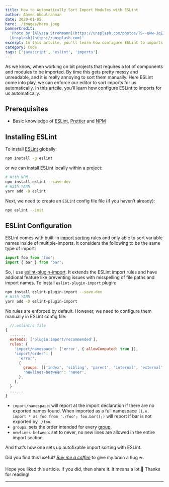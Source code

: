 ```yaml
---
title: How to Automatically Sort Import Modules with ESLint
author: Ahmed Abdulrahman
date: 2020-01-05
hero: ./images/hero.jpeg
bannerCredit:
  'Photo by [Alyssa Strohmann](https://unsplash.com/photos/TS--uNw-JqE) on
  [Unsplash](https://unsplash.com)'
excerpt: In this artcile, you’ll learn how configure ESLint to imports for us automatically.
category: Code
tags: ['javascript', 'eslint', 'imports']
---
```


As we know, when working on bit projects that requires a lot of components and modules to be imported. By time this gets pretty messy and unreadable, and it is really annoying to sort them manually.
Here ESLint come into play, we can enforce our editor to sort imports for us automatically. In this artcile, you’ll learn how configure ESLint to imports for us automatically.

## Prerequisites
- Basic knowledge of [ESLint](https://eslint.org/), [Prettier](https://prettier.io/) and [NPM](https://nodejs.org/en/knowledge/getting-started/npm/what-is-npm/)

## Installing ESLint
To install [ESLint](https://eslint.org/) globally:
```bash
npm install -g eslint
```
or we can install ESLint locally within a project:
```bash
# With NPM
npm install eslint --save-dev
# With YARN
yarn add -D eslint
```

Next, we need to create an `ESLin`t config file file (if you haven’t already):
```bash
npx eslint --init
```
## ESLint Configuration
ESLint comes with built-in [import sorting](https://eslint.org/docs/rules/sort-imports) rules and only able to sort variable names inside of multiple-imports. It considers the following to be the same type of import:

```js
import foo from 'foo';
import { bar } from 'bar';
```

So, I use [eslint-plugin-import](https://github.com/benmosher/eslint-plugin-import). It extends the ESLint import rules and have addional feature like
preventing issues with misspelling of file paths and import names. To install `eslint-plugin-import` plugin:

```bash
npm install eslint-plugin-import --save-dev
# With YARN
yarn add -D eslint-plugin-import
```

No rules are enforced by default. However, we need to configure them manually in ESLint config file:
```js
  //.eslintrc file
{
  .......
  extends: ['plugin:import/recommended'],
  rules: {
    'import/namespace': ['error', { allowComputed: true }],
    'import/order': [
      'error',
      {
        groups: [['index', 'sibling', 'parent', 'internal', 'external', 'builtin']],
        'newlines-between': 'never',
      },
    ],
  }
  ......
}
```
- `import/namespace`: will report at the import declaration if there are no exported names found. When imported as a full namespace `(i.e. import * as foo from './foo'; foo.bar();)` will report if bar is not exported by `./foo`.
- `groups`: sets the order intended for every [group](https://github.com/benmosher/eslint-plugin-import/blob/master/docs/rules/order.md).
- `newlines-between`: set to never, no new lines are allowed in the entire import section.

And that’s how one sets up autofixable import sorting with ESLint.

Did you find this useful? *[Buy me a coffee](https://www.buymeacoffee.com/ahmedab)* to give my brain a hug ☕️.

Hope you liked this article. If you did, then share it. It means a lot.🙌
Thanks for reading!

- - - -
